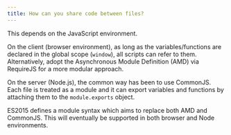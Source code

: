 ```yaml
---
title: How can you share code between files?
---
```


This depends on the JavaScript environment.

On the client (browser environment), as long as the variables/functions are declared in the global scope (`window`), all scripts can refer to them. Alternatively, adopt the Asynchronous Module Definition (AMD) via RequireJS for a more modular approach.

On the server (Node.js), the common way has been to use CommonJS. Each file is treated as a module and it can export variables and functions by attaching them to the `module.exports` object.

ES2015 defines a module syntax which aims to replace both AMD and CommonJS. This will eventually be supported in both browser and Node environments.
